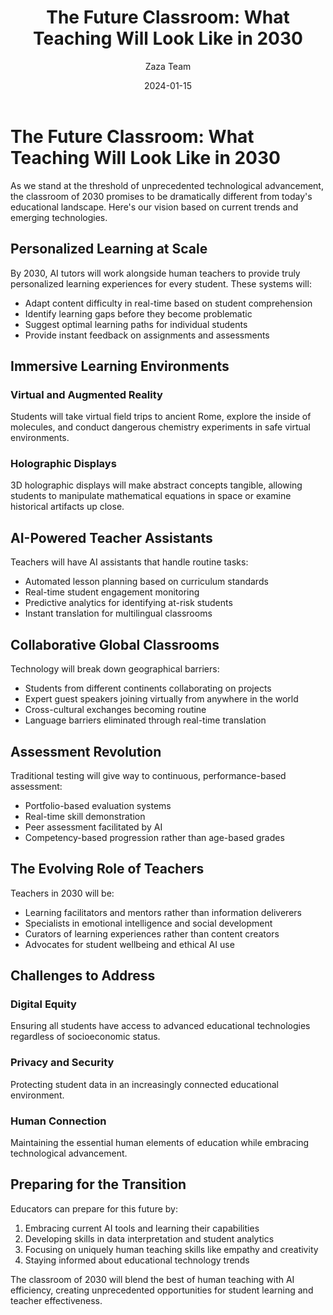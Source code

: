 ﻿---
title: "The Future Classroom: What Teaching Will Look Like in 2030"
description: "Exploring predictions and trends for how AI and technology will transform the classroom experience by 2030, based on current technological developments."
date: "2024-01-15"
category: "Future of Teaching & AI"
author: "Zaza Team"
image: "/images/blog/default.jpg"
slug: "future-classroom-2030"
---

# The Future Classroom: What Teaching Will Look Like in 2030

As we stand at the threshold of unprecedented technological advancement, the classroom of 2030 promises to be dramatically different from today's educational landscape. Here's our vision based on current trends and emerging technologies.

## Personalized Learning at Scale

By 2030, AI tutors will work alongside human teachers to provide truly personalized learning experiences for every student. These systems will:

- Adapt content difficulty in real-time based on student comprehension
- Identify learning gaps before they become problematic
- Suggest optimal learning paths for individual students
- Provide instant feedback on assignments and assessments

## Immersive Learning Environments

### Virtual and Augmented Reality
Students will take virtual field trips to ancient Rome, explore the inside of molecules, and conduct dangerous chemistry experiments in safe virtual environments.

### Holographic Displays
3D holographic displays will make abstract concepts tangible, allowing students to manipulate mathematical equations in space or examine historical artifacts up close.

## AI-Powered Teacher Assistants

Teachers will have AI assistants that handle routine tasks:

- Automated lesson planning based on curriculum standards
- Real-time student engagement monitoring
- Predictive analytics for identifying at-risk students
- Instant translation for multilingual classrooms

## Collaborative Global Classrooms

Technology will break down geographical barriers:

- Students from different continents collaborating on projects
- Expert guest speakers joining virtually from anywhere in the world
- Cross-cultural exchanges becoming routine
- Language barriers eliminated through real-time translation

## Assessment Revolution

Traditional testing will give way to continuous, performance-based assessment:

- Portfolio-based evaluation systems
- Real-time skill demonstration
- Peer assessment facilitated by AI
- Competency-based progression rather than age-based grades

## The Evolving Role of Teachers

Teachers in 2030 will be:

- Learning facilitators and mentors rather than information deliverers
- Specialists in emotional intelligence and social development
- Curators of learning experiences rather than content creators
- Advocates for student wellbeing and ethical AI use

## Challenges to Address

### Digital Equity
Ensuring all students have access to advanced educational technologies regardless of socioeconomic status.

### Privacy and Security
Protecting student data in an increasingly connected educational environment.

### Human Connection
Maintaining the essential human elements of education while embracing technological advancement.

## Preparing for the Transition

Educators can prepare for this future by:

1. Embracing current AI tools and learning their capabilities
2. Developing skills in data interpretation and student analytics
3. Focusing on uniquely human teaching skills like empathy and creativity
4. Staying informed about educational technology trends

The classroom of 2030 will blend the best of human teaching with AI efficiency, creating unprecedented opportunities for student learning and teacher effectiveness.
